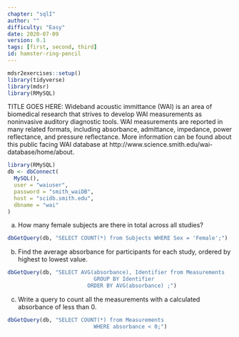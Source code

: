 ```yaml
---
chapter: "sqlI"
author: ""
difficulty: "Easy"
date: 2020-07-09 
version: 0.1
tags: [first, second, third]
id: hamster-ring-pencil
---
```


```r
mdsr2exercises::setup()
library(tidyverse)
library(mdsr)
library(RMySQL)
```

TITLE GOES HERE: Wideband acoustic immittance (WAI) is an area of biomedical research that strives to develop WAI measurements as noninvasive auditory diagnostic tools. WAI measurements are reported in many related formats, including absorbance, admittance, impedance, power reflectance, and pressure reflectance. More information can be found about this public facing WAI database at http://www.science.smith.edu/wai-database/home/about.

```r
library(RMySQL)
db <- dbConnect(
  MySQL(), 
  user = "waiuser", 
  password = "smith_waiDB", 
  host = "scidb.smith.edu", 
  dbname = "wai"
)
```

a. How many female subjects are there in total across all studies?

<!--begin-answer-->
```r
dbGetQuery(db, "SELECT COUNT(*) from Subjects WHERE Sex = 'Female';")
```
<!--end-answer-->


b. Find the average absorbance for participants for each study, ordered by highest to lowest value.

<!--begin-answer-->
```r
dbGetQuery(db, "SELECT AVG(absorbance), Identifier from Measurements
                           GROUP BY Identifier
                         ORDER BY AVG(absorbance) ;")
```
<!--end-answer-->


c. Write a query to count all the measurements with a calculated absorbance of less than 0. 

<!--begin-answer-->
```r
dbGetQuery(db, "SELECT COUNT(*) from Measurements
                           WHERE absorbance < 0;")
```
<!--end-answer-->




